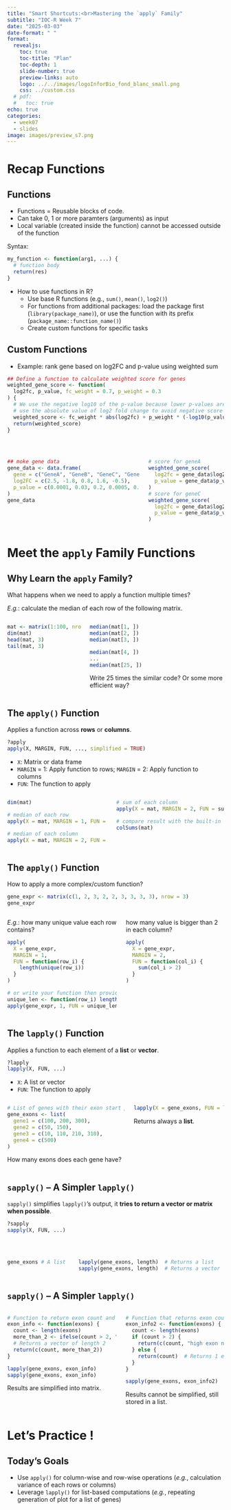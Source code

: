 ```yaml
---
title: "Smart Shortcuts:<br>Mastering the `apply` Family"
subtitle: "IOC-R Week 7"
date: "2025-03-03"
date-format: " "
format:
  revealjs: 
    toc: true
    toc-title: "Plan"
    toc-depth: 1
    slide-number: true
    preview-links: auto
    logo: ../../images/logoInforBio_fond_blanc_small.png
    css: ../custom.css
  # pdf:
  #   toc: true
echo: true
categories: 
  - week07
  - slides
image: images/preview_s7.png
---
```


# Recap Functions

## Functions {.smaller}

- Functions = Reusable blocks of code.
- Can take 0, 1 or more paramters (arguments) as input
- Local variable (created inside the function) cannot be accessed outside of the function

Syntax:

```r
my_function <- function(arg1, ...) {
  # function body
  return(res)
}
```

::: {.content-smaller .fragment}
- How to use functions in R?
  - Use base R functions (e.g., `sum()`, `mean()`, `log2()`)
  - For functions from additional packages: load the package first (`library(package_name)`), or use the function with its prefix (`package_name::function_name()`)
  - Create custom functions for specific tasks
:::

## Custom Functions {.smaller}

- Example: rank gene based on log2FC and p-value using weighted sum

```r
## Define a function to calculate weighted score for genes
weighted_gene_score <- function(
  log2fc, p_value, fc_weight = 0.7, p_weight = 0.3
) {
  # We use the negative log10 of the p-value because lower p-values are better
  # use the absolute value of log2 fold change to avoid negative score 
  weighted_score <- fc_weight * abs(log2fc) + p_weight * (-log10(p_value))
  return(weighted_score)
}
```

<br>

::: {.columns .fragment}
::: {.column}

```r
## moke gene data
gene_data <- data.frame(
  gene = c("GeneA", "GeneB", "GeneC", "GeneD", "GeneE"),
  log2FC = c(2.5, -1.8, 0.8, 1.6, -0.5), 
  p_value = c(0.0001, 0.03, 0.2, 0.0005, 0.05)
)
gene_data
```

:::
::: {.column}

```r
# score for geneA
weighted_gene_score(
  log2fc = gene_data$log2FC[1],
  p_value = gene_data$p_value[1]
)
# score for geneC
weighted_gene_score(
  log2fc = gene_data$log2FC[3],
  p_value = gene_data$p_value[3]
)
```

:::
:::

# Meet the `apply` Family Functions

## Why Learn the `apply` Family? {.smaller}

What happens when we need to apply a function multiple times?

*E.g.*: calculate the median of each row of the following matrix.

::: {.columns}
::: {.column}

```r
mat <- matrix(1:100, nrow = 25)
dim(mat)
head(mat, 3)
tail(mat, 3)
```
:::

::: {.column .fragment}
```r
median(mat[1, ])
median(mat[2, ])
median(mat[3, ])
```

```r
median(mat[4, ])
...
median(mat[25, ])
```

:::{.callout-warning appearance="minimal" .fragment}
Write 25 times the similar code? Or some more efficient way?
:::

:::
:::

## The `apply()` Function {.smaller}

Applies a function across **rows** or **columns**.

```r
?apply
apply(X, MARGIN, FUN, ..., simplified = TRUE)
```

- `X`: Matrix or data frame
- `MARGIN` = 1: Apply function to rows; `MARGIN` = 2: Apply function to columns
- `FUN`: The function to apply

::: {.columns}
::: {.column .fragment}

```r
dim(mat)

# median of each row
apply(X = mat, MARGIN = 1, FUN = median)

# median of each column
apply(X = mat, MARGIN = 2, FUN = median)
```
:::
::: {.column .fragment}

```r
# sum of each column
apply(X = mat, MARGIN = 2, FUN = sum)

# compare result with the built-in function
colSums(mat)
```

:::
:::


## The `apply()` Function {.smaller}

How to apply a more complex/custom function?

```r
gene_expr <- matrix(c(1, 2, 3, 2, 2, 3, 3, 3, 3), nrow = 3)
gene_expr
```

::: {.columns}
::: {.column .fragment}
*E.g.*: how many unique value each row contains?

```r
apply(
  X = gene_expr,
  MARGIN = 1,
  FUN = function(row_i) {
    length(unique(row_i))
  }
)

# or write your function then provide to "FUN"
unique_len <- function(row_i) length(unique(row_i))
apply(gene_expr, 1, FUN = unique_len)
```

:::
::: {.column}
:::{.callout-note appearance="minimal" .fragment}
how many value is bigger than 2 in each column?
:::

:::{.fragment}

```r
apply(
  X = gene_expr,
  MARGIN = 2,
  FUN = function(col_i) {
    sum(col_i > 2)
  }
)
```

:::
:::
:::


## The `lapply()` Function {.smaller}

Applies a function to each element of a **list** or **vector**.

```r
?lapply
lapply(X, FUN, ...)
```

- `X`: A list or vector
- `FUN`: The function to apply

<p>

::: {.columns}
::: {.column}

```r
# List of genes with their exon start positions
gene_exons <- list(
  gene1 = c(100, 200, 300),
  gene2 = c(50, 150),
  gene3 = c(10, 110, 210, 310),
  gene4 = c(500)
)
```

How many exons does each gene have?

:::
::: {.column .fragment}
```r
lapply(X = gene_exons, FUN = length)
```

Returns always a **list**.

:::
:::
</p>

## `sapply()` – A Simpler `lapply()` {.smaller}

`sapply()` simplifies `lapply()`’s output, it **tries to return a vector or matrix when possible**.

```r
?sapply
sapply(X, FUN, ...)
```

<br>

::: {.columns}
::: {.column}
```r
gene_exons # A list
```

:::
::: {.column}

```r
lapply(gene_exons, length)  # Returns a list
sapply(gene_exons, length)  # Returns a vector
```

:::
:::

## `sapply()` – A Simpler `lapply()` {.smaller}

::: {.columns}
::: {.column}

```r
# Function to return exon count and whether it has more than 2 exons
exon_info <- function(exons) {
  count <- length(exons)
  more_than_2 <- ifelse(count > 2, "yes", "no")
  # Returns a vector of length 2
  return(c(count, more_than_2))
}

lapply(gene_exons, exon_info)
sapply(gene_exons, exon_info)
```

Results are simplified into matrix.

:::
::: {.column}
```r
# Function that returns exon count + some info for each gene
exon_info2 <- function(exons) {
  count <- length(exons)
  if (count > 2) {
    return(c(count, "high exon number")) # Returns 2 elements
  } else {
    return(count)  # Returns 1 element if <= 2
  }
}

sapply(gene_exons, exon_info2)
```

Results cannot be simplified, still stored in a list.

:::
:::


# Let's Practice !

## Today's Goals

- Use `apply()` for column-wise and row-wise operations (*e.g.*, calculation variance of each rows or columns)
- Leverage `lapply()` for list-based computations (*e.g.*, repeating generation of plot for a list of genes)